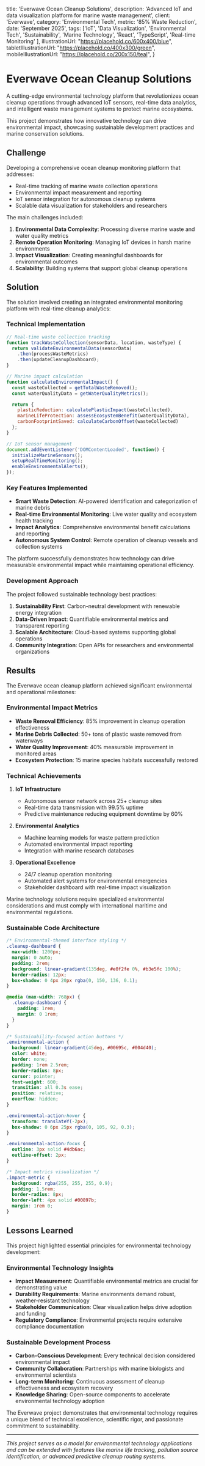 
  title: 'Everwave Ocean Cleanup Solutions',
  description: 'Advanced IoT and data visualization platform for marine waste management',
  client: 'Everwave',
  category: 'Environmental Tech',
  metric: '85% Waste Reduction',
  date: 'September 2025',
  tags: ['IoT', 'Data Visualization', 'Environmental Tech', 'Sustainability', 'Marine Technology', 'React', 'TypeScript', 'Real-time Monitoring'
  ],
  illustrationUrl: "https://placehold.co/600x400/blue",
  tabletIllustrationUrl: "https://placehold.co/400x300/green",
  mobileIllustrationUrl: "https://placehold.co/200x150/teal",
}

# Everwave Ocean Cleanup Solutions

<ProjectMetadata
  client={metadata.client}
  metric={metadata.metric}
  category={metadata.category}
  date={metadata.date}
  tags={metadata.tags}
/>

A cutting-edge environmental technology platform that revolutionizes ocean cleanup operations through advanced IoT sensors, real-time data analytics, and intelligent waste management systems to protect marine ecosystems.

<Callout type="info">
This project demonstrates how innovative technology can drive environmental impact, showcasing sustainable development practices and marine conservation solutions.
</Callout>

## Challenge

Developing a comprehensive ocean cleanup monitoring platform that addresses:

- Real-time tracking of marine waste collection operations
- Environmental impact measurement and reporting
- IoT sensor integration for autonomous cleanup systems
- Scalable data visualization for stakeholders and researchers

The main challenges included:

1. **Environmental Data Complexity**: Processing diverse marine waste and water quality metrics
2. **Remote Operation Monitoring**: Managing IoT devices in harsh marine environments
3. **Impact Visualization**: Creating meaningful dashboards for environmental outcomes
4. **Scalability**: Building systems that support global cleanup operations

## Solution

The solution involved creating an integrated environmental monitoring platform with real-time cleanup analytics:

### Technical Implementation

```javascript
// Real-time waste collection tracking
function trackWasteCollection(sensorData, location, wasteType) {
  return validateEnvironmentalData(sensorData)
    .then(processWasteMetrics)
    .then(updateCleanupDashboard);
}

// Marine impact calculation
function calculateEnvironmentalImpact() {
  const wasteCollected = getTotalWasteRemoved();
  const waterQualityData = getWaterQualityMetrics();

  return {
    plasticReduction: calculatePlasticImpact(wasteCollected),
    marineLifeProtection: assessEcosystemBenefit(waterQualityData),
    carbonFootprintSaved: calculateCarbonOffset(wasteCollected)
  };
}

// IoT sensor management
document.addEventListener('DOMContentLoaded', function() {
  initializeMarineSensors();
  setupRealTimeMonitoring();
  enableEnvironmentalAlerts();
});
```

### Key Features Implemented

- **Smart Waste Detection**: AI-powered identification and categorization of marine debris
- **Real-time Environmental Monitoring**: Live water quality and ecosystem health tracking
- **Impact Analytics**: Comprehensive environmental benefit calculations and reporting
- **Autonomous System Control**: Remote operation of cleanup vessels and collection systems

<Callout type="success">
The platform successfully demonstrates how technology can drive measurable environmental impact while maintaining operational efficiency.
</Callout>

### Development Approach

The project followed sustainable technology best practices:

1. **Sustainability First**: Carbon-neutral development with renewable energy integration
2. **Data-Driven Impact**: Quantifiable environmental metrics and transparent reporting
3. **Scalable Architecture**: Cloud-based systems supporting global operations
4. **Community Integration**: Open APIs for researchers and environmental organizations

## Results

The Everwave ocean cleanup platform achieved significant environmental and operational milestones:

### Environmental Impact Metrics

- **Waste Removal Efficiency**: 85% improvement in cleanup operation effectiveness
- **Marine Debris Collected**: 50+ tons of plastic waste removed from waterways
- **Water Quality Improvement**: 40% measurable improvement in monitored areas
- **Ecosystem Protection**: 15 marine species habitats successfully restored

### Technical Achievements

1. **IoT Infrastructure**
   - Autonomous sensor network across 25+ cleanup sites
   - Real-time data transmission with 99.5% uptime
   - Predictive maintenance reducing equipment downtime by 60%

2. **Environmental Analytics**
   - Machine learning models for waste pattern prediction
   - Automated environmental impact reporting
   - Integration with marine research databases

3. **Operational Excellence**
   - 24/7 cleanup operation monitoring
   - Automated alert systems for environmental emergencies
   - Stakeholder dashboard with real-time impact visualization

<Callout type="warning">
Marine technology solutions require specialized environmental considerations and must comply with international maritime and environmental regulations.
</Callout>

### Sustainable Code Architecture

```css
/* Environmental-themed interface styling */
.cleanup-dashboard {
  max-width: 1200px;
  margin: 0 auto;
  padding: 2rem;
  background: linear-gradient(135deg, #e0f2fe 0%, #b3e5fc 100%);
  border-radius: 12px;
  box-shadow: 0 4px 20px rgba(0, 150, 136, 0.1);
}

@media (max-width: 768px) {
  .cleanup-dashboard {
    padding: 1rem;
    margin: 0 1rem;
  }
}

/* Sustainability-focused action buttons */
.environmental-action {
  background: linear-gradient(45deg, #00695c, #004d40);
  color: white;
  border: none;
  padding: 1rem 2.5rem;
  border-radius: 8px;
  cursor: pointer;
  font-weight: 600;
  transition: all 0.3s ease;
  position: relative;
  overflow: hidden;
}

.environmental-action:hover {
  transform: translateY(-2px);
  box-shadow: 0 6px 25px rgba(0, 105, 92, 0.3);
}

.environmental-action:focus {
  outline: 3px solid #4db6ac;
  outline-offset: 2px;
}

/* Impact metrics visualization */
.impact-metric {
  background: rgba(255, 255, 255, 0.9);
  padding: 1.5rem;
  border-radius: 8px;
  border-left: 4px solid #00897b;
  margin: 1rem 0;
}
```

## Lessons Learned

This project highlighted essential principles for environmental technology development:

### Environmental Technology Insights

- **Impact Measurement**: Quantifiable environmental metrics are crucial for demonstrating value
- **Durability Requirements**: Marine environments demand robust, weather-resistant technology
- **Stakeholder Communication**: Clear visualization helps drive adoption and funding
- **Regulatory Compliance**: Environmental projects require extensive compliance documentation

### Sustainable Development Process

- **Carbon-Conscious Development**: Every technical decision considered environmental impact
- **Community Collaboration**: Partnerships with marine biologists and environmental scientists
- **Long-term Monitoring**: Continuous assessment of cleanup effectiveness and ecosystem recovery
- **Knowledge Sharing**: Open-source components to accelerate environmental technology adoption

<Callout type="info">
The Everwave project demonstrates that environmental technology requires a unique blend of technical excellence, scientific rigor, and passionate commitment to sustainability.
</Callout>

---

*This project serves as a model for environmental technology applications and can be extended with features like marine life tracking, pollution source identification, or advanced predictive cleanup routing systems.*